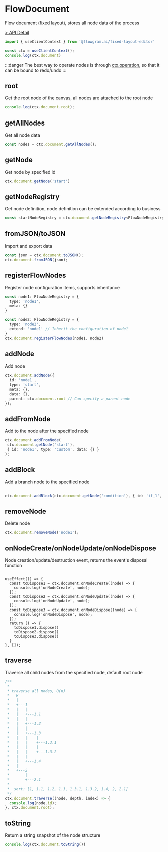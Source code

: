 # FlowDocument

Flow document (fixed layout), stores all node data of the process

[> API Detail](https://flowgram.aiauto-docs/document/classes/FlowDocument.html)

```ts pure
import { useClientContext } from '@flowgram.ai/fixed-layout-editor'

const ctx = useClientContext();
console.log(ctx.document)
```

:::danger
The best way to operate nodes is through [ctx.operation](/api/services/flow-operation-service.html), so that it can be bound to redo/undo
:::


## root

Get the root node of the canvas, all nodes are attached to the root node

```ts pure
console.log(ctx.document.root);
```
## getAllNodes

Get all node data

```ts pure
const nodes = ctx.document.getAllNodes();
```

## getNode

Get node by specified id

```ts pure
ctx.document.getNode('start')
```

## getNodeRegistry

Get node definition, node definition can be extended according to business

```ts pure
const startNodeRegistry = ctx.document.getNodeRegistry<FlowNodeRegistry>('start')
```

## fromJSON/toJSON

Import and export data

```ts pure
const json = ctx.document.toJSON();
ctx.document.fromJSON(json);
```

## registerFlowNodes

Register node configuration items, supports inheritance

```ts pure
const node1: FlowNodeRegistry = {
  type: 'node1',
  meta: {}
}

const node2: FlowNodeRegistry = {
  type: 'node2',
  extend: 'node1' // Inherit the configuration of node1
}
ctx.document.registerFlowNodes(node1, node2)
```

## addNode

Add node

```ts pure
ctx.document.addNode({
  id: 'node1',
  type: 'start',
  meta: {},
  data: {},
  parent: ctx.document.root // Can specify a parent node
});

```

## addFromNode

Add to the node after the specified node

```ts pure
ctx.document.addFromNode(
 ctx.document.getNode('start'),
 { id: 'node1', type: 'custom', data: {} }
);

```

## addBlock

Add a branch node to the specified node

```ts pure

ctx.document.addBlock(ctx.document.getNode('condition'), { id: 'if_1', type: 'block', data: {} })
```

## removeNode

Delete node

```ts pure
ctx.document.removeNode('node1');
```

## onNodeCreate/onNodeUpdate/onNodeDispose

Node creation/update/destruction event, returns the event's disposal function

```tsx pure

useEffect(() => {
  const toDispose1 = ctx.document.onNodeCreate((node) => {
    console.log('onNodeCreate', node);
  });
  const toDispose2 = ctx.document.onNodeUpdate((node) => {
    console.log('onNodeUpdate', node);
  });
  const toDispose3 = ctx.document.onNodeDispose((node) => {
    console.log('onNodeDispose', node);
  });
  return () => {
    toDispose1.dispose()
    toDispose2.dispose()
    toDispose3.dispose()
  }
}, []);
```
## traverse

Traverse all child nodes from the specified node, default root node

```ts pure
/**
 *
 * traverse all nodes, O(n)
 *   R
 *   |
 *   +---1
 *   |   |
 *   |   +---1.1
 *   |   |
 *   |   +---1.2
 *   |   |
 *   |   +---1.3
 *   |   |    |
 *   |   |    +---1.3.1
 *   |   |    |
 *   |   |    +---1.3.2
 *   |   |
 *   |   +---1.4
 *   |
 *   +---2
 *       |
 *       +---2.1
 *
 *  sort: [1, 1.1, 1.2, 1.3, 1.3.1, 1.3.2, 1.4, 2, 2.1]
 */
ctx.document.traverse((node, depth, index) => {
  console.log(node.id);
}, ctx.document.root);
```

## toString

Return a string snapshot of the node structure

```ts pure
console.log(ctx.document.toString())
```
